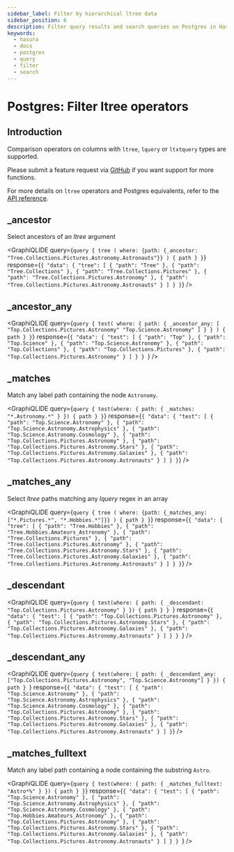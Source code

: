 ```yaml
---
sidebar_label: Filter by hierarchical ltree data
sidebar_position: 6
description: Filter query results and search queries on Postgres in Hasura
keywords:
  - hasura
  - docs
  - postgres
  - query
  - filter
  - search
---
```



# Postgres: Filter ltree operators

## Introduction

Comparison operators on columns with `ltree`, `lquery` or `ltxtquery` types are supported.

Please submit a feature request via [GitHub](https://github.com/hasura/graphql-engine) if you want support for more
functions.

For more details on `ltree` operators and Postgres equivalents, refer to the
[API reference](/api-reference/graphql-api/query.mdx#ltree-operators).

## \_ancestor

Select ancestors of an <em>ltree</em> argument

<GraphiQLIDE
  query={`query {
  tree (
    where: {path: {_ancestor: "Tree.Collections.Pictures.Astronomy.Astronauts"}}
  ) {
    path
  }
}`}
  response={`{
  "data": {
    "tree": [
      {
        "path": "Tree"
      },
      {
        "path": "Tree.Collections"
      },
      {
        "path": "Tree.Collections.Pictures"
      },
      {
        "path": "Tree.Collections.Pictures.Astronomy"
      },
      {
        "path": "Tree.Collections.Pictures.Astronomy.Astronauts"
      }
    ]
  }
}`}
/>

## \_ancestor_any

<GraphiQLIDE
  query={`query {
  test(
    where: {
      path: {
        _ancestor_any: [
          "Top.Collections.Pictures.Astronomy"
          "Top.Science.Astronomy"
        ]
      }
    }
  ) {
    path
  }
}`}
  response={`{
  "data": {
    "test": [
      {
        "path": "Top"
      },
      {
        "path": "Top.Science"
      },
      {
        "path": "Top.Science.Astronomy"
      },
      {
        "path": "Top.Collections"
      },
      {
        "path": "Top.Collections.Pictures"
      },
      {
        "path": "Top.Collections.Pictures.Astronomy"
      }
    ]
  }
}
`}
/>

## \_matches

Match any label path containing the node `Astronomy`.

<GraphiQLIDE
  query={`query {
  test(where: { path: { _matches: "*.Astronomy.*" } }) {
    path
  }
}`}
  response={`{
  "data": {
    "test": [
      {
        "path": "Top.Science.Astronomy"
      },
      {
        "path": "Top.Science.Astronomy.Astrophysics"
      },
      {
        "path": "Top.Science.Astronomy.Cosmology"
      },
      {
        "path": "Top.Collections.Pictures.Astronomy"
      },
      {
        "path": "Top.Collections.Pictures.Astronomy.Stars"
      },
      {
        "path": "Top.Collections.Pictures.Astronomy.Galaxies"
      },
      {
        "path": "Top.Collections.Pictures.Astronomy.Astronauts"
      }
    ]
  }
}`}
/>

## \_matches_any

Select <em>ltree</em> paths matching any <em>lquery</em> regex in an array

<GraphiQLIDE
  query={`query {
  tree (
    where: {path: {_matches_any: ["*.Pictures.*", "*.Hobbies.*"]}}
  ) {
    path
  }
}`}
  response={`{
  "data": {
    "tree": [
      {
        "path": "Tree.Hobbies"
      },
      {
        "path": "Tree.Hobbies.Amateurs_Astronomy"
      },
      {
        "path": "Tree.Collections.Pictures"
      },
      {
        "path": "Tree.Collections.Pictures.Astronomy"
      },
      {
        "path": "Tree.Collections.Pictures.Astronomy.Stars"
      },
      {
        "path": "Tree.Collections.Pictures.Astronomy.Galaxies"
      },
      {
        "path": "Tree.Collections.Pictures.Astronomy.Astronauts"
      }
    ]
  }
}`}
/>

## \_descendant

<GraphiQLIDE
  query={`query {
  test(where: { path: { _descendant: "Top.Collections.Pictures.Astronomy" } }) {
    path
  }
}
`}
  response={`{
  "data": {
    "test": [
      {
        "path": "Top.Collections.Pictures.Astronomy"
      },
      {
        "path": "Top.Collections.Pictures.Astronomy.Stars"
      },
      {
        "path": "Top.Collections.Pictures.Astronomy.Galaxies"
      },
      {
        "path": "Top.Collections.Pictures.Astronomy.Astronauts"
      }
    ]
  }
}
`}
/>

## \_descendant_any

<GraphiQLIDE
  query={`query {
  test(where: { path: { _descendant_any: ["Top.Collections.Pictures.Astronomy", "Top.Science.Astronomy"] } }) {
    path
  }
  `}
  response={`{
  "data": {
    "test": [
      {
        "path": "Top.Science.Astronomy"
      },
      {
        "path": "Top.Science.Astronomy.Astrophysics"
      },
      {
        "path": "Top.Science.Astronomy.Cosmology"
      },
      {
        "path": "Top.Collections.Pictures.Astronomy"
      },
      {
        "path": "Top.Collections.Pictures.Astronomy.Stars"
      },
      {
        "path": "Top.Collections.Pictures.Astronomy.Galaxies"
      },
      {
        "path": "Top.Collections.Pictures.Astronomy.Astronauts"
      }
    ]
  }`}
/>

## \_matches_fulltext

Match any label path containing a node containing the substring `Astro`.

<GraphiQLIDE
  query={`query {
  test(where: { path: { _matches_fulltext: "Astro*%" } }) {
    path
  }
}`}
  response={`{
  "data": {
    "test": [
      {
        "path": "Top.Science.Astronomy"
      },
      {
        "path": "Top.Science.Astronomy.Astrophysics"
      },
      {
        "path": "Top.Science.Astronomy.Cosmology"
      },
      {
        "path": "Top.Hobbies.Amateurs_Astronomy"
      },
      {
        "path": "Top.Collections.Pictures.Astronomy"
      },
      {
        "path": "Top.Collections.Pictures.Astronomy.Stars"
      },
      {
        "path": "Top.Collections.Pictures.Astronomy.Galaxies"
      },
      {
        "path": "Top.Collections.Pictures.Astronomy.Astronauts"
      }
    ]
  }
}
`}
/>
